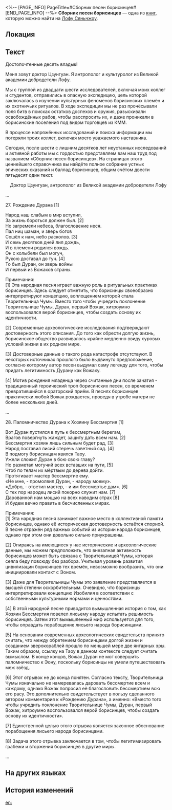 <%-- [PAGE_INFO]
PageTitle=#Сборник песен борисинцев#
[END_PAGE_INFO] --%>
{{Дополнить}}
{{Книга Инфобокс
|id           = 271
|Название     = 
|Изображение  = Иконка Пергамент Сяньчжоу.png
|Мир          = Лофу Сяньчжоу
|Томов        = 1
|Автор        = <!--нужно добавить-->
|Описание     = Сборник песен борисинцев под редакцией отдела культурной антропологии Великой академии добродетели.
|Том1         = {{tx}}
|Источник1    = {{tx|Отсутствует источник}}
|Персонажи    = 
|Фракции      = 
}}
'''Сборник песен борисинцев''' — одна из [[Книги|книг]], которую можно найти на [[Лофу Сяньчжоу]].

==Локация==
{{Отметка карты|<!--название карты-->|<!--id отметки-->}}

==Текст==
Достопочтенные десять владык!

Меня зовут доктор Цзунгуан. Я антрополог и культуролог из Великой академии добродетели Лофу.

Мы с группой из двадцати шести исследователей, включая моих коллег и студентов, отправились в опасную экспедицию, цель которой заключалась в изучении культурных феноменов борисинских племён и их охотничьих ритуалов. В ходе экспедиции мы не раз прочёсывали поля битв в поисках остатков доспехов и оружия, разыскивали освобождённых рабов, чтобы расспросить их, и даже проникали в борисинские поселения под видом торговцев из КММ.

В процессе напряжённых исследований и поиска информации мы потеряли троих коллег, включая моего уважаемого наставника.

Сегодня, после шести с лишним десятков лет неустанных исследований и активной работы мы с гордостью представляем вам наш труд под названием «Сборник песен борисинцев». На страницах этого ценнейшего справочника вы найдёте полное собрание устных эпических сказаний и баллад борисинцев, общим счётом двести пятьдесят один текст.

<div align="right">Доктор Цзунгуан, антрополог из Великой академии добродетели Лофу</div>

...

27. Рождение Дурана [1]

Народ наш слабым в мир вступил,<br />
За жизнь бороться должен был. [2]<br />
Но загремели небеса, благословение неся.<br />
Пал ниц шаман, и зверь богов<br />
Сошёл к нам, небо расколов. [3]<br />
И семь десятков дней лил дождь,<br />
И в племени родился вождь.<br />
Он с колыбели был могуч,<br />
Рукою доставал до туч. [4]<br />
То был Дуран, он зверь войны<br />
И первый из Вожаков страны.

Примечания:<br />
[1] Эта народная песня играет важную роль в ритуальных практиках борисинцев. Здесь следует отметить, что борисинцы своеобразно интерпретируют концепцию, воплощением которой стала Творительница Чумы. Вместо того чтобы учредить поклонение Творительнице Чумы, Дуран, первый Вожак, хитроумно воспользовался верой борисинцев, чтобы создать основу их идентичности.

[2] Современные археологические исследования подтверждают достоверность этого описания. До того как обрести долгую жизнь, борисинское общество развивалось крайне медленно ввиду суровых условий жизни в их родном мире.

[3] Достоверные данные о такого рода катастрофе отсутствуют. В некоторых источниках прошлого было выдвинуто предположение, согласно которому автор песен выдумал саму легенду для того, чтобы придать легитимность Дурану как Вожаку.

[4] Мотив рождения младенца через считанные дни после зачатия - традиционный героический троп борисинских песен, со временем превратившийся в ораторский приём. В песнях борисинцев практически любой Вожак рождается, проведя в утробе матери не более нескольких дней.

...

28. Паломничество Дурана к Хозяину Бессмертия [1]

Вот Дуран пустился в путь к бессмертным берегам,<br />
Врагов повергнуть жаждет, защиту дать всем нам. [2]<br />
Бессмертия хозяин лишь сильным будет рад, [3]<br />
Народ поставил лисий стеречь заветный сад. [4]<br />
В подмогу борисинцам явился Таоу.<br />
Ужели сложит Дуран в бою свою главу?<br />
Но разметал могучий всех вставших на пути, [5]<br />
Чтоб по телам их мёртвым до дерева дойти.<br />
Протягивает мастер бессмертие ему.<br />
«Не мне, - промолвил Дуран, - народу моему».<br />
«Добро, - ответил мастер, - и им бессмертье дам». [6]<br />
С тех пор народец лисий покорно служит нам. [7]<br />
Дарованной нам мощью на всех наводим страх [8]<br />
И будем вечно править в бесчисленных мирах.

Примечания:<br />
[1] Эта народная песня занимает важное место в коллективной памяти борисинцев, однако её историческая достоверность остаётся спорной. В песне отражён ряд важных событий из истории народа борисинцев, однако при этом они довольно сильно приукрашены.

[2] Опираясь на имеющиеся у нас исторические и археологические данные, мы можем предположить, что внезапная активность борисинцев может быть связана с Творительницей Чумы, которая сеяла беду повсюду без разбора. Учитывая уровень развития цивилизации борисинцев тех времён, невозможно вообразить, что они инициировали контакт с Эоном.

[3] Даже для Творительницы Чумы это заявление представляется в высшей степени оскорбительным. Очевидно, что борисинцы интерпретировали концепцию Изобилия в соответствии с собственными культурными нормами и ценностями.

[4] В этой народной песне приводится вымышленная история о том, как Хозяин Бессмертия повелел лисьему народу испытать решимость борисинцев. Затем этот вымышленный миф используется для того, чтобы оправдать порабощение лисьего народа борисинцами.

[5] На основании современных археологических свидетельств принято считать, что между обретением борисинцами долгой жизни и созданием зверокораблей прошло по меньшей мере две янтарных эры. Таким образом, ссылку на Таоу в данном контексте следует считать вымыслом. В конце концов, Вожак Дуран не мог совершить паломничество к Эону, поскольку борисинцы не умели путешествовать меж звёзд.

[6] Этот отрывок не до конца понятен. Согласно тексту, Творительница Чумы изначально не намеревалась даровать бессмертие всем и каждому, однако Вожак попросил её благословить бессмертием всю его расу. Это дополнительно свидетельствует в пользу сделанного автором комментария к «Рождению Дурана», а именно: «Вместо того чтобы учредить поклонение Творительнице Чумы, Дуран, первый Вожак, хитроумно воспользовался верой борисинцев, чтобы создать основу их идентичности».

[7] Единственной целью этого отрывка является законное обоснование порабощения лисьего народа борисинцами.

[8] Задача этого отрывка заключается в том, чтобы легитимизировать грабежи и вторжения борисинцев в другие миры.

...

==На других языках==
{{На других языках
|en   = Borisin Folk Song Collection
|zhs  = 步离人民歌集
|zht  = 步離人民歌集
|ja   = 歩離人民謡集
|ko   = 보리인 민요집
|es   = Colección de canciones populares de los borisin
|fr   = Recueil de chansons folkloriques borissiennes
|ru   = Сборник песен борисинцев
|th   = รวมเพลงพื้นบ้าน Borisin
|vi   = Tuyển Tập Dân Ca Người Boris
|de   = Sammlung von Volksliedern der Borisin
|id   = Koleksi Lagu Rakyat Borisin
|pt   = Coleção de Músicas Folclóricas dos Borisins
}}

==История изменений==
{{История изменений|3.5}}

[[en:]]